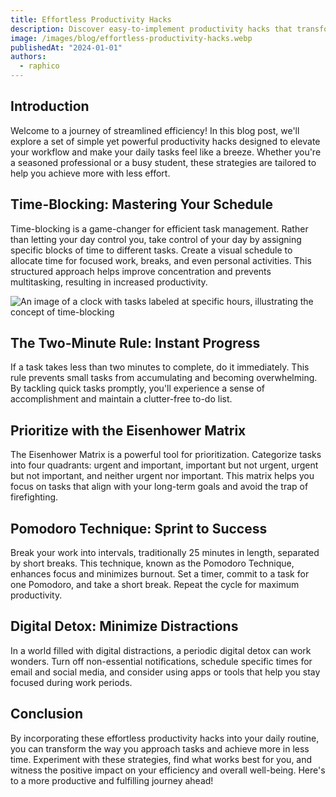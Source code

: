 ```yaml
---
title: Effortless Productivity Hacks
description: Discover easy-to-implement productivity hacks that transform your daily routine. From task prioritization to time-blocking, elevate your workflow effortlessly
image: /images/blog/effortless-productivity-hacks.webp
publishedAt: "2024-01-01"
authors:
  - raphico
---
```


## Introduction

Welcome to a journey of streamlined efficiency! In this blog post, we'll explore a set of simple yet powerful productivity hacks designed to elevate your workflow and make your daily tasks feel like a breeze. Whether you're a seasoned professional or a busy student, these strategies are tailored to help you achieve more with less effort.

## Time-Blocking: Mastering Your Schedule

Time-blocking is a game-changer for efficient task management. Rather than letting your day control you, take control of your day by assigning specific blocks of time to different tasks. Create a visual schedule to allocate time for focused work, breaks, and even personal activities. This structured approach helps improve concentration and prevents multitasking, resulting in increased productivity.

![An image of a clock with tasks labeled at specific hours, illustrating the concept of time-blocking](/images/blog/time-blocking.webp)

## The Two-Minute Rule: Instant Progress

If a task takes less than two minutes to complete, do it immediately. This rule prevents small tasks from accumulating and becoming overwhelming. By tackling quick tasks promptly, you'll experience a sense of accomplishment and maintain a clutter-free to-do list.

## Prioritize with the Eisenhower Matrix

The Eisenhower Matrix is a powerful tool for prioritization. Categorize tasks into four quadrants: urgent and important, important but not urgent, urgent but not important, and neither urgent nor important. This matrix helps you focus on tasks that align with your long-term goals and avoid the trap of firefighting.

## Pomodoro Technique: Sprint to Success

Break your work into intervals, traditionally 25 minutes in length, separated by short breaks. This technique, known as the Pomodoro Technique, enhances focus and minimizes burnout. Set a timer, commit to a task for one Pomodoro, and take a short break. Repeat the cycle for maximum productivity.

## Digital Detox: Minimize Distractions

In a world filled with digital distractions, a periodic digital detox can work wonders. Turn off non-essential notifications, schedule specific times for email and social media, and consider using apps or tools that help you stay focused during work periods.

## Conclusion

By incorporating these effortless productivity hacks into your daily routine, you can transform the way you approach tasks and achieve more in less time. Experiment with these strategies, find what works best for you, and witness the positive impact on your efficiency and overall well-being. Here's to a more productive and fulfilling journey ahead!

